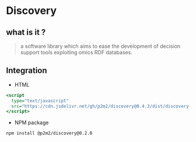# Discovery

## what is it ?
>a software library which aims to ease the development of decision support tools exploiting omics RDF databases.

## Integration

- HTML
```.html
<script 
  type="text/javascript" 
  src="https://cdn.jsdelivr.net/gh/p2m2/discovery@0.4.3/dist/discovery-web.min.js"> 
</script> 
```

- NPM package
```
npm install @p2m2/discovery@0.2.0
```